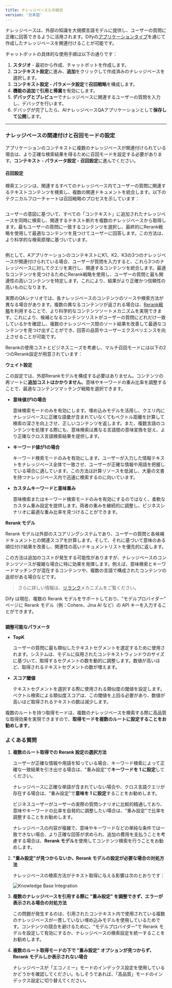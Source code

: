 ```yaml
---
title: ナレッジベースとの統合
version: '日本語'
---
```


ナレッジベースは、外部の知識を大規模言語モデルに提供し、ユーザーの質問に正確に回答できるように活用されます。Difyの[アプリケーションタイプ](/ja-jp/user-guide/application-orchestrate/#application_type)を通じて作成したナレッジベースを関連付けることが可能です。

チャットボットの具体的な使用手順は以下の通りです：

1. **スタジオ** - 最初から作成、チャットボットを作成します。
2. **コンテキスト設定**に進み、**追加**をクリックして作成済みのナレッジベースを選択します。
3. **コンテキスト設定 - パラメータ設定**で**召回戦略**を構成します。
4. **機能の追加**で**引用と帰属**を有効にします。
5. **デバッグとプレビュー**でナレッジベースに関連するユーザーの質問を入力し、デバッグを行います。
6. デバッグが完了したら、AIナレッジベースQAアプリケーションとして**保存して公開**します。

***

### ナレッジベースの関連付けと召回モードの設定

アプリケーションのコンテキストに複数のナレッジベースが関連付けられている場合は、より正確な検索結果を得るために召回モードを設定する必要があります。**コンテキスト - パラメータ設定 - 召回設定**に進んでください。

#### 召回設定

検索エンジンは、関連するすべてのナレッジベース内でユーザーの質問に関連するテキストコンテンツを検索し、複数の関連ドキュメントを統合します。以下のテクニカルフローチャートは召回戦略のプロセスを示しています：

<Frame>
  <img src="/ja-jp/img/rerank-flow-chart.png" alt="" />
</Frame>

ユーザーの意図に基づいて、すべての「コンテキスト」に追加されたナレッジベースを同時に検索し、関連するテキスト断片を複数のナレッジベースから取得します。最もユーザーの質問に一致するコンテンツを選択し、最終的にRerank戦略を使用して最適なコンテンツを見つけてユーザーに回答します。この方法は、より科学的な検索原理に基づいています。

<Frame>
  <img src="/ja-jp/img/jp-rag-multiple.png" alt="" />
</Frame>

例として、AアプリケーションのコンテキストにK1、K2、K3の3つのナレッジベースが関連付けられている場合、ユーザーが質問を入力すると、これら3つのナレッジベースに対してクエリを実行し、関連するコンテンツを統合します。最適なコンテンツを見つけるためにRerank戦略を使用し、ユーザーの質問と最も関連性の高いコンテンツを特定します。これにより、結果がより正確かつ信頼性の高いものになります。

実際のQAシナリオでは、各ナレッジベースのコンテンツのソースや検索方法が異なる場合があります。複数の異なるコンテンツが返される場合は、[Rerank戦略](/ja-jp/user-guide/knowledge-base/indexing-and-retrieval/rerank)を利用することで、より科学的なコンテンツソートメカニズムを実現できます。これにより、候補となるコンテンツリストがユーザーの質問にどれだけ一致しているかを確認し、複数のナレッジベース間のソート結果を改善して最適なコンテンツを見つけ出すことができ、回答の品質やユーザーエクスペリエンスを向上させることが可能です。

Rerankの使用コストとビジネスニーズを考慮し、マルチ召回モードには以下の2つのRerank設定が用意されています：

**ウェイト設定**

この設定では、外部Rerankモデルを構成する必要はありません。コンテンツの再ソートに**追加コストはかかりません**。意味やキーワードの重み比率を調整することで、最適なコンテンツマッチング戦略を選択できます。

*   **意味値が1の場合**

    意味検索モードのみを有効にします。埋め込みモデルを活用し、クエリ内にナレッジベースに正確な語彙が含まれていなくてもベクトル距離を計算して検索の深さを向上させ、正しいコンテンツを返します。また、複数言語のコンテンツを処理する際にも、意味検索は異なる言語間の意味変換を捉え、より正確なクロス言語検索結果を提供します。

*   **キーワード値が1の場合**

    キーワード検索モードのみを有効にします。ユーザーが入力した情報テキストをナレッジベース全体で一致させ、ユーザーが正確な情報や用語を把握している場合に適しています。この方法は計算リソースを低減し、大量の文書を持つナレッジベース内で迅速に検索するのに向いています。

*   **カスタムキーワードと意味重み**

    意味検索またはキーワード検索モードのみを有効にするのではなく、柔軟なカスタム重み設定を提供します。両者の重みを継続的に調整し、ビジネスシナリオに最適な重み比率を見つけることができます。

**Rerank モデル**

Rerank モデルは外部のスコアリングシステムであり、ユーザーの質問と各候補ドキュメントとの関連スコアを計算します。そして、それに基づいて意味のある順位付け結果を改善し、関連性の高いドキュメントリストを優先的に返します。

この方法は追加のコストが発生する可能性がありますが、ナレッジベースのコンテンツソースが複雑な場合に特に効果を発揮します。例えば、意味検索とキーワードマッチングが混在するコンテンツや、複数の言語で構成されたコンテンツの返却がある場合などです。

> さらに詳しい情報は、[リランク](./indexing-and-retrieval/rerank)メカニズムをご覧ください。

Dify は現在、複数の Rerank モデルをサポートしており、"モデルプロバイダー" ページに Rerank モデル（例：Cohere、Jina AI など）の API キーを入力することができます。

<Frame caption="モデルプロバイダー内での Rerank モデルの設定">
  <img src="/ja-jp/img/jp-rerank-model-api.png" alt="" />
</Frame>

**調整可能なパラメータ**

- **TopK**

    ユーザーの質問に最も類似したテキストセグメントを選定するために使用されます。システムは、モデルに採用されたコンテキストウィンドウのサイズに基づいて、取得するセグメントの数を動的に調整します。数値が高いほど、取得されるテキストセグメントの数が増えます。

- **スコア閾値**

    テキストセグメントを選択する際に使用される類似度の閾値を設定します。ベクトル検索による類似度スコアは、この閾値を上回る必要があり、数値が高いほど取得されるテキストの数は減少します。

複数のルートを持つ取得モードは、複数のナレッジベースを検索する際に高品質な取得効果を実現できますので、**取得モードを複数のルートに設定することをお勧めします**。

### よくある質問

1. **複数のルート取得での Rerank 設定の選択方法**

    ユーザーが正確な情報や用語を知っている場合、キーワード検索によって正確な一致結果を引き出せる場合は、"重み設定"で**キーワードを 1 に設定**してください。

    ナレッジベースに正確な単語が含まれていない場合や、クロス言語クエリが存在する場合は、"重み設定"で**意味を 1 に設定**することをお勧めします。

    ビジネスユーザーがユーザーの実際の質問シナリオに比較的精通しており、意味やキーワードの比率を自発的に調整したい場合は、"重み設定"で比率を調整することをお勧めします。

    ナレッジベースの内容が複雑で、意味やキーワードなどの単純な条件では一致できない場合、より正確な回答が求められ、追加の費用を支払うことを考慮する場合は、**Rerank モデル**を使用してコンテンツ検索を行うことをお勧めします。

2. **"重み設定"が見つからないか、Rerank モデルの設定が必要な場合の対処方法**

    ナレッジベースの検索方法がテキスト取得に与える影響は次のとおりです：

    <Frame>
      <img src="../../images/assets/image (101).png" alt="Knowledge Base Integration" />
    </Frame>

3. **複数のナレッジベースを引用する際に "重み設定" を調整できず、エラーが表示される場合の対処方法**

    この問題が発生するのは、引用されたコンテキスト内で使用されている複数のナレッジベースが一貫していない埋め込みモデルを使用しているためです。コンテンツの競合を避けるために、"モデルプロバイダー"で Rerank モデルを設定して有効にするか、ナレッジベースの検索設定を統一することをお勧めします。

4. **複数のルート取得モードの下で "重み設定" オプションが見つからず、Rerank モデルしか表示されない場合**

    ナレッジベースが「エコノミー」モードのインデックス設定を使用しているかどうかを確認してください。もしそうであれば、「高品質」モードのインデックス設定に切り替えてください。
